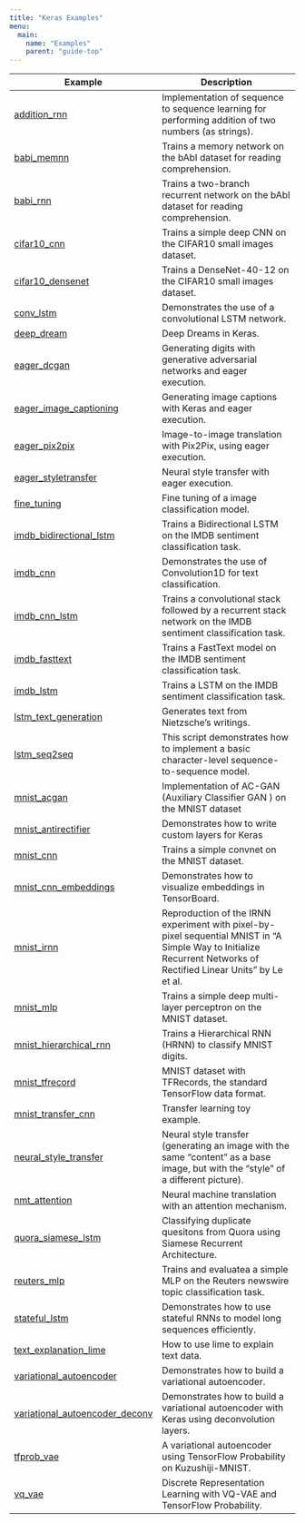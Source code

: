 ```yaml
---
title: "Keras Examples"
menu:
  main:
    name: "Examples"
    parent: "guide-top"
---
```


| Example  | Description   |
|----------------------|------------------------------------|
| [addition_rnn](/guide/keras/examples/addition_rnn) | Implementation of sequence to sequence learning for performing addition of two numbers (as strings). |
| [babi_memnn](/guide/keras/examples/babi_memnn) | Trains a memory network on the bAbI dataset for reading comprehension. |
| [babi_rnn](/guide/keras/examples/babi_rnn) | Trains a two-branch recurrent network on the bAbI dataset for reading comprehension. |
| [cifar10_cnn](/guide/keras/examples/cifar10_cnn) | Trains a simple deep CNN on the CIFAR10 small images dataset. |
| [cifar10_densenet](/guide/keras/examples/cifar10_densenet) | Trains a DenseNet-40-12 on the CIFAR10 small images dataset. |
| [conv_lstm](/guide/keras/examples/conv_lstm) | Demonstrates the use of a convolutional LSTM network. |
| [deep_dream](/guide/keras/examples/deep_dream) | Deep Dreams in Keras. |
| [eager_dcgan](/guide/keras/examples/eager_dcgan) | Generating digits with generative adversarial networks and eager execution. |
| [eager_image_captioning](/guide/keras/examples/eager_image_captioning) | Generating image captions with Keras and eager execution. |
| [eager_pix2pix](/guide/keras/examples/eager_pix2pix) | Image-to-image translation with Pix2Pix, using eager execution. |
| [eager_styletransfer](/guide/keras/examples/eager_styletransfer) | Neural style transfer with eager execution. |
| [fine_tuning](/guide/keras/examples/fine_tuning) | Fine tuning of a image classification model. | 
| [imdb_bidirectional_lstm](/guide/keras/examples/imdb_bidirectional_lstm) | Trains a Bidirectional LSTM on the IMDB sentiment classification task. |
| [imdb_cnn](/guide/keras/examples/imdb_cnn) | Demonstrates the use of Convolution1D for text classification. |
| [imdb_cnn_lstm](/guide/keras/examples/imdb_cnn_lstm) | Trains a convolutional stack followed by a recurrent stack network on the IMDB sentiment classification task. |
| [imdb_fasttext](/guide/keras/examples/imdb_fasttext) | Trains a FastText model on the IMDB sentiment classification task. |
| [imdb_lstm](/guide/keras/examples/imdb_lstm) | Trains a LSTM on the IMDB sentiment classification task. |
| [lstm_text_generation](/guide/keras/examples/lstm_text_generation) | Generates text from Nietzsche's writings. |
| [lstm_seq2seq](/guide/keras/examples/lstm_seq2seq) | This script demonstrates how to implement a basic character-level sequence-to-sequence model. |
| [mnist_acgan](/guide/keras/examples/mnist_acgan) | Implementation of AC-GAN (Auxiliary Classifier GAN ) on the MNIST dataset |
| [mnist_antirectifier](/guide/keras/examples/mnist_antirectifier) | Demonstrates how to write custom layers for Keras |
| [mnist_cnn](/guide/keras/examples/mnist_cnn) | Trains a simple convnet on the MNIST dataset. |
| [mnist_cnn_embeddings](/guide/keras/examples/mnist_cnn_embeddings) | Demonstrates how to visualize embeddings in TensorBoard. |
| [mnist_irnn](/guide/keras/examples/mnist_irnn) | Reproduction of the IRNN experiment with pixel-by-pixel sequential MNIST in "A Simple Way to Initialize Recurrent Networks of Rectified Linear Units" by Le et al. |
| [mnist_mlp](/guide/keras/examples/mnist_mlp) | Trains a simple deep multi-layer perceptron on the MNIST dataset. |
| [mnist_hierarchical_rnn](/guide/keras/examples/mnist_hierarchical_rnn) | Trains a Hierarchical RNN (HRNN) to classify MNIST digits. |
| [mnist_tfrecord](/guide/keras/examples/mnist_tfrecord) | MNIST dataset with TFRecords, the standard TensorFlow data format. |
| [mnist_transfer_cnn](/guide/keras/examples/mnist_transfer_cnn) | Transfer learning toy example. |
| [neural_style_transfer](/guide/keras/examples/neural_style_transfer) | Neural style transfer (generating an image with the same “content” as a base image, but with the “style” of a different picture). |
| [nmt_attention](/guide/keras/examples/nmt_attention) | Neural machine translation with an attention mechanism. |
| [quora_siamese_lstm](/guide/keras/examples/quora_siamese_lstm) | Classifying duplicate quesitons from Quora using Siamese Recurrent Architecture. | 
| [reuters_mlp](/guide/keras/examples/reuters_mlp) | Trains and evaluatea a simple MLP on the Reuters newswire topic classification task. |
| [stateful_lstm](/guide/keras/examples/stateful_lstm) | Demonstrates how to use stateful RNNs to model long sequences efficiently. |
| [text_explanation_lime](/guide/keras/examples/text_explanation_lime) | How to use lime to explain text data. |
| [variational_autoencoder](/guide/keras/examples/variational_autoencoder) | Demonstrates how to build a variational autoencoder. |
| [variational_autoencoder_deconv](/guide/keras/examples/variational_autoencoder_deconv) | Demonstrates how to build a variational autoencoder with Keras using deconvolution layers. |
| [tfprob_vae](/guide/keras/examples/tfprob_vae) | A variational autoencoder using TensorFlow Probability on Kuzushiji-MNIST. |
| [vq_vae](/guide/keras/examples/vq_vae) | Discrete Representation Learning with VQ-VAE and TensorFlow Probability. |

<!--
| [cifar10_resnet](cifar10_resnet) | Trains a ResNet on the CIFAR10 dataset. |
| [conv_filter_visualization](conv_filter_visualization) | Visualization of the filters of VGG16, via gradient ascent in input space. |
| [image_ocr](image_ocr) | Trains a convolutional stack followed by a recurrent stack and a CTC logloss function to perform optical character recognition (OCR). |
| [lstm_benchmark](lstm_benchmark) | Compares different LSTM implementations on the IMDB sentiment classification task. |
| [mnist_dataset_api](mnist_dataset_api) | MNIST classification with TensorFlow's Dataset API. |
| [mnist_net2net](mnist_net2net) | Reproduction of the Net2Net experiment with MNIST in "Net2Net: Accelerating Learning via Knowledge Transfer". |
| [mnist_siamese_graph](mnist_siamese_graph) | Trains a Siamese multi-layer perceptron on pairs of digits from the MNIST dataset. |
| [mnist_swwae](mnist_swwae) | Trains a Stacked What-Where AutoEncoder built on residual blocks on the MNIST dataset. |
| [neural_doodle](neural_doodle) | Neural doodle. |
| [reuters_mlp_relu_vs_selu](reuters_mlp_relu_vs_selu) | Compares self-normalizing MLPs with regular MLPs.  |
| [lstm_stateful](lstm_stateful) | Example script showing how to use a stateful LSTM model
+and how its stateless counterpart performs. |
-->


<!--

These examples are complete however don't yet work properly (see inline comments in 
scripts for details) so we aren't listing them.


| [pretrained_word_embeddings](pretrained_word_embeddings) | Loads pre-trained word embeddings (GloVe embeddings) into a frozen Keras Embedding layer, and uses it to train a text classification model on the 20 Newsgroup dataset. |

-->











